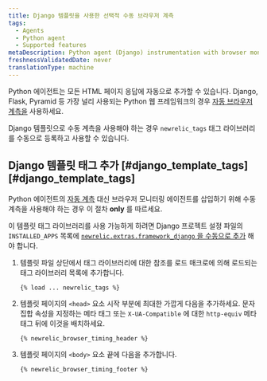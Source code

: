 ```yaml
---
title: Django 템플릿을 사용한 선택적 수동 브라우저 계측
tags:
  - Agents
  - Python agent
  - Supported features
metaDescription: Python agent (Django) instrumentation with browser monitoring.
freshnessValidatedDate: never
translationType: machine
---
```


Python 에이전트는 모든 HTML 페이지 응답에 자동으로 <InlinePopover type="browser"/>추가할 수 있습니다. Django, Flask, Pyramid 등 가장 널리 사용되는 Python 웹 프레임워크의 경우 [자동 브라우저 계측을](/docs/agents/python-agent/supported-features/page-load-timing-python) 사용하세요.

Django 템플릿으로 수동 계측을 사용해야 하는 경우 `newrelic_tags` 태그 라이브러리를 수동으로 등록하고 사용할 수 있습니다.

## Django 템플릿 태그 추가 [#django_template_tags][#django_template_tags]

Python 에이전트의 [자동 계측](/docs/agents/python-agent/supported-features/page-load-timing-python) 대신 브라우저 모니터링 에이전트를 삽입하기 위해 수동 계측을 사용해야 하는 경우 이 절차 <DNT>**only**</DNT> 를 따르세요.

이 템플릿 태그 라이브러리를 사용 가능하게 하려면 Django 프로젝트 설정 파일의 `INSTALLED_APPS` 목록에 [`newrelic.extras.framework_django` 을 수동으로 추가](/docs/release-notes/agent-release-notes/python-release-notes/python-agent-110192) 해야 합니다.

1. 템플릿 파일 상단에서 태그 라이브러리에 대한 참조를 로드 매크로에 의해 로드되는 태그 라이브러리 목록에 추가합니다.

   ```
   {% load ... newrelic_tags %}
   ```

2. 템플릿 페이지의 `<head>` 요소 시작 부분에 최대한 가깝게 다음을 추가하세요. 문자 집합 속성을 지정하는 메타 태그 또는 `X-UA-Compatible` 에 대한 `http-equiv` 메타 태그 뒤에 이것을 배치하세요.

   ```
   {% newrelic_browser_timing_header %}
   ```

3. 템플릿 페이지의 `<body>` 요소 끝에 다음을 추가합니다.

   ```
   {% newrelic_browser_timing_footer %}
   ```
